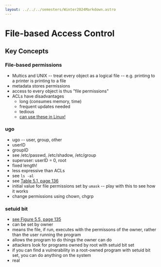```yaml
---
layout: ../../../semesters/Winter2024Markdown.astro
---
```


# File-based Access Control

## Key Concepts

### File-based permissions

- Multics and UNIX -- treat every object as a logical file -- e.g. printing to a
  printer is printing to a file
- metadata stores permissions
- access to every object is thus "file permissions"
- ACLs have disadvantages
  - long (consumes memory, time)
  - frequent updates needed
  - tedious
  - [can use these in Linux!](https://www.geeksforgeeks.org/access-control-listsacl-linux/)


### ugo

- ugo -- user, group, other
- userID
- groupID
- see /etc/passwd, /etc/shadow, /etc/group
- superuser: userID = 0, root
- fixed length!
- less expressive than ACLs
- see `ls -al`
- see [Table 5.1, page 136](https://people.scs.carleton.ca/~paulv/toolsjewels/TJrev1/ch5-rev1.pdf)
- initial value for file permissions set by `umask` -- play with this to see how it works
- change permissions using chown, chgrp

###  setuid bit

- [see Figure 5.5, page 135](https://people.scs.carleton.ca/~paulv/toolsjewels/TJrev1/ch5-rev1.pdf)
- can be set by owner
- means the file, if run, executes with the permissons of the owner, rather than the user running the program
- allows the program to do things the owner can do
- attackers look for programs owned by root with setuid bit set
- if you can find a vulnerability in a root-owned program with setuid bit set, you can do anything on the system
- real